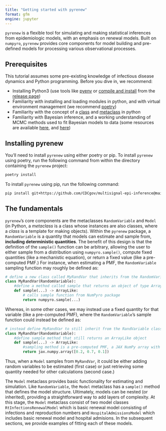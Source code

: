 ```yaml
---
title: "Getting started with pyrenew"
format: gfm
engine: jupyter
---
```


<!--
WARNING
This file was generated by quarto from a .qmd
formatted source file. Do not edit this file by hand.

For the source file, see:
<https://github.com/CDCgov/multisignal-epi-inference/tree/main/docs/source/tutorials/getting_started.qmd>
-->

`pyrenew` is a flexible tool for simulating and making statistical inferences from epidemiologic models, with an emphasis on renewal models. Built on `numpyro`, `pyrenew` provides core components for model building and pre-defined models for processing various observational processes.

## Prerequisites

This tutorial assumes some pre-existing knowledge of infectious disease dynamics and Python programming. Before you dive in, we recommend:

 - Installing Python3 (use tools like [pyenv](https://realpython.com/intro-to-pyenv/) or [compile and install](https://ubuntuhandbook.org/index.php/2023/05/install-python-3-12-ubuntu/) from the [release page](https://www.python.org/downloads/))
 - Familiarity with installing and loading modules in python, and with virtual environment management (we recommend [poetry](https://python-poetry.org/docs/))
 - Familiarity with the concept of a [class](https://realpython.com/python-classes/) and [metaclass](https://realpython.com/courses/python-metaclasses/) in python
 - Familiarity with Bayesian inference, and a working understanding of MCMC methods used to fit Bayesian models to data (some resources are available [here](https://mc-stan.org/docs/2_18/reference-manual/effective-sample-size-section.html), and [here](https://xcelab.net/rm/))

## Installing pyrenew

You’ll need to install `pyrenew` using either poetry or pip. To install `pyrenew` using poetry, run the following command from within the directory containing the `pyrenew` project:

```bash
poetry install
```

To install `pyrenew` using pip, run the following command:

```bash
pip install git+https://github.com/CDCgov/multisignal-epi-inference@main#subdirectory=model
```


## The fundamentals

`pyrenew`'s core components are the metaclasses `RandomVariable` and `Model` (in Python, a _metaclass_ is a class whose instances are also classes, where a _class_ is a template for making objects). Within the `pyrenew` package, a `RandomVariable` is a quantity that models can estimate and sample from, **including deterministic quantities**. The benefit of this design is that the definition of the `sample()` function can be arbitrary, allowing the user to either sample from a distribution using `numpyro.sample()`, compute fixed quantities (like a mechanistic equation), or return a fixed value (like a pre-computed PMF.) For instance, when estimating a PMF, the `RandomVariable` sampling function may roughly be defined as:

```python
# define a new class called MyRandVar that inherits from the RandomVariable class
class MyRandVar(RandomVariable):
    #define a method called sample that returns an object of type ArrayLike
    def sample(...) -> ArrayLike:
        # calls sample function from NumPyro package
        return numpyro.sample(...)
```

Whereas,  in some other cases, we may instead use a fixed quantity for that variable (like a pre-computed PMF), where the `RandomVariable`'s sample function could instead be defined as:

```python
# instead define MyRandVar to still inherit from the RandVariable class
class MyRandVar(RandomVariable):
    #define sample method that still returns an ArrayLike object
    def sample(...) -> ArrayLike:
        #sampling method is a pre-computed PMF, a JAX NumPy array with explicit elements
        return jax.numpy.array([0.2, 0.7, 0.1])
```

Thus, when a `Model` samples from `MyRandVar`, it could be either adding random variables to be estimated (first case) or just retrieving some quantity needed for other calculations (second case.)

The `Model` metaclass provides basic functionality for estimating and simulation. Like `RandomVariable`, the `Model` metaclass has a `sample()` method that defines the model structure. Ultimately, models can be nested (or inherited), providing a straightforward way to add layers of complexity.
At this stage, the `Model` metaclass consist of two model classes `RtInfectionsRenewalModel` which is basic renewal model consisting of infections and reproduction numbers and `HospitalAdmissionsModel` which includes basic renewal model and hospital admisions. In the subsequent sections, we provide examples of fitting each of these models.
